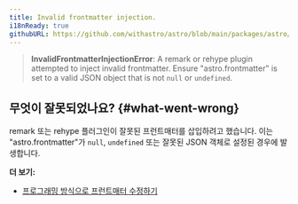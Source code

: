 ```yaml
---
title: Invalid frontmatter injection.
i18nReady: true
githubURL: https://github.com/withastro/astro/blob/main/packages/astro/src/core/errors/errors-data.ts
---
```


> **InvalidFrontmatterInjectionError**: A remark or rehype plugin attempted to inject invalid frontmatter. Ensure "astro.frontmatter" is set to a valid JSON object that is not `null` or `undefined`.

## 무엇이 잘못되었나요? \{#what-went-wrong\}

remark 또는 rehype 플러그인이 잘못된 프런트매터를 삽입하려고 했습니다. 이는 "astro.frontmatter"가 `null`, `undefined` 또는 잘못된 JSON 객체로 설정된 경우에 발생합니다.

**더 보기:**

-  [프로그래밍 방식으로 프런트매터 수정하기](/ko/guides/markdown-content/#modifying-frontmatter-programmatically)